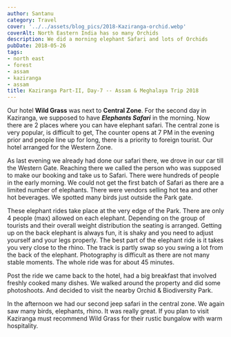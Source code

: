 ```yaml
---
author: Santanu
category: Travel
cover: '../../assets/blog_pics/2018-Kaziranga-orchid.webp'
coverAlt: North Eastern India has so many Orchids
description: We did a morning elephant Safari and lots of Orchids
pubDate: 2018-05-26
tags:
- north east
- forest
- assam
- kaziranga
- assam
title: Kaziranga Part-II, Day-7 -- Assam & Meghalaya Trip 2018
---
```


Our hotel **Wild Grass** was next to **Central Zone**. For the second day in Kaziranga, we supposed to have ***Elephants Safari*** in the morning. Now there are 2 places where you can have elephant safari. The central zone is very popular, is difficult to get, The counter opens at 7 PM in the evening prior and people line up for long, there is a priority to foreign tourist. Our hotel arranged for the Western Zone.  

As last evening we already had done our safari there, we drove in our car till the Western Gate. Reaching there we called the person who was supposed to make our booking and take
us to Safari. There were hundreds of people in the early morning. We could not get the first batch of Safari as there are a limited number of elephants. There were vendors selling hot tea and other hot beverages. We spotted many birds just outside the Park gate.

These elephant rides take place at the very edge of the Park. There are only 4 people (max) allowed on each elephant. Depending on the group of tourists and their overall weight distribution the seating is arranged. Getting up on the back elephant is always fun, it is shaky and you need to adjust yourself and your legs properly. The best part of the elephant ride is it takes you very close to the rhino. The track is partly swap so you swing a lot from the back of the elephant. Photography is difficult as there are not many stable moments. The whole ride was for about 45 minutes.

Post the ride we came back to the hotel, had a big breakfast that involved freshly cooked many dishes. We walked around the property and did some photoshoots. And decided to visit the nearby Orchid & Biodiversity Park.

In the afternoon we had our second jeep safari in the central zone. We again saw many birds, elephants, rhino. It was really great. If you plan to visit Kaziranga must recommend Wild Grass for their rustic bungalow with warm hospitality.